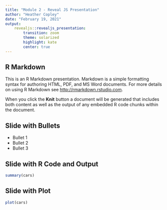 ```yaml
---
title: "Module 2 - Reveal JS Presentation"
author: "Heather Copley"
date: "February 19, 2021"
output: 
    revealjs::revealjs_presentation:
        transition: zoom
        theme: solarized
        highlight: kate
        center: true
---
```


## R Markdown

This is an R Markdown presentation. Markdown is a simple formatting syntax for authoring HTML, PDF, and MS Word documents. For more details on using R Markdown see <http://rmarkdown.rstudio.com>.

When you click the **Knit** button a document will be generated that includes both content as well as the output of any embedded R code chunks within the document.

## Slide with Bullets

- Bullet 1
- Bullet 2
- Bullet 3

## Slide with R Code and Output

```r
summary(cars)
```

## Slide with Plot

```r
plot(cars)
```

